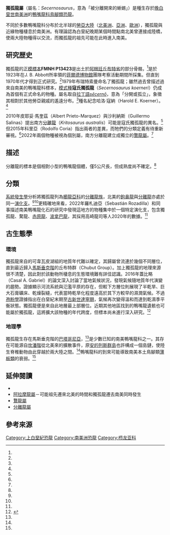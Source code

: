 {{noteTA
|1=zh-hans:科氏独孤龙;zh-tw:寇氏獨孤龍;
|2=zh-hans:哈罗德·科纳;zh-tw:哈洛·寇納;
}}
{{Automatic Taxobox
| taxon = Secernosaurus
| fossil_range = [[晚白堊世|晚白堊世]], {{fossil range|83|70}}
| image = 
| image_caption = 
| authority = Brett-Surman, 1979 
| type_species = '''寇氏獨孤龍<br>''Secernosaurus koerneri'''''
| type_species_authority = Brett-Surman, 1979 
}}

'''獨孤龍屬'''（屬名：''Secernosaurus''，意為「被分離開來的蜥蜴」）是種生存於[[晚白堊世|晚白堊世]][[南美洲|南美洲]]的[[鴨嘴龍科|鴨嘴龍科]][[鳥腳類|鳥腳類]][[恐龍|恐龍]]。

不同於多數鴨嘴龍科分布於北半球的[[勞亞大陸|勞亞大陸]]（[[北美洲|北美洲]]、[[亞洲|亞洲]]、[[歐洲|歐洲]]），獨孤龍與近緣物種棲息於南美洲。有理論認為白堊紀晚期某個時間點南北美曾連接成陸橋，使兩大陸物種得以交流，而獨孤龍的祖先可能在此時進入南美。

==研究歴史==
獨孤龍的[[正模標本|正模標本]]'''FMNH P13423'''是出土於[[阿根廷|阿根廷]][[丘布特省|丘布特省]]{{link-en|可韋瓦皮湖組|Lago Colhué Huapi Formation}}的部分骨骼，<ref name="ibiricu2020"/>是於1923年在J. B. Abbott所率領的[[菲爾德博物館|菲爾德博物館]]團隊考察活動期間所採集。但直到1970年代才得到正式研究。<ref name="prietomarquez2010"/>1979年布瑞特索曼命名了獨孤龍；雖然過去曾描述過來自南美的鴨嘴龍科標本，[[模式種|模式種]]'''寇氏獨孤龍'''（''Secernosaurus koerneri''）仍成為首個有正式命名的物種。屬名取自[[拉丁語|拉丁語]]''[[Wiktionary:secerno|sēcernō]]''，意為「分開或孤立」，象徵其相對於其他勞亞親戚的遙遠分布。<ref name="holtz2007"/>種名紀念哈洛·寇納（Harold E. Koerner）。<ref name="brettsurman1979"/>

2010年皮耶妥·馬奎茲（Albert Prieto-Marquez）與沙利納斯（Guillermo Salinas）提出南方[[分離龍|分離龍]]（''Kritosaurus australis''）可能是寇氏獨孤龍的異名。<ref name="prietomarquez2010"/>但2015年科里亞（Rodolfo Coria）指出兩者的差異，而牠們的分類定義有待重新審視。<ref name="coria2015"/>2022年兩個物種被視為個別屬，南方分離龍建立成獨立的[[鶩龍屬|鶩龍屬]]。<ref name="rozadilla2022"/>

==描述==
分離龍的標本是個相對小型的鴨嘴龍個體，僅5公尺長，但成熟度尚不確定。<ref name="coria2015"/>

==分類==
[[系統發生學|系統發生學]]分析將獨孤龍列為[[櫛龍亞科|櫛龍亞科]]的[[分離龍族|分離龍族]]，北美的[[鉤鼻龍|鉤鼻龍]]與[[分離龍|分離龍]]亦處於同一[[演化支|演化支]]。<ref name="prietomarquez2010"/><ref name="rozadilla2022"/>更精確地來看，2022年羅札迪亞（Sebastián Rozadilla）和同事描述南美鴨嘴龍化石的研究中發現這地方的物種集中於一個特定演化支，包含獨孤龍、騖龍、[[赤原龍|赤原龍]]、[[波拿巴龍|波拿巴龍]]，其採用高崎龍司等人2020年的數據。<ref name="rozadilla2022"/>

{{clade| style=font-size:85%; line-height:85%
|label1=[[鴨嘴龍科|鴨嘴龍科]] Hadrosauridae  
 |1={{clade
  |1=[[鴨嘴龍屬|佛氏鴨嘴龍]] ''Hadrosaurus foulkii''
  |2={{clade
   |1=[[大和龍屬|伊奘諾大和龍]] ''Yamatosaurus izanagii''
   |2={{clade
   |label1=[[櫛龍亞科|櫛龍亞科]] Saurolophinae  
    |1={{clade
     |1={{clade
      |1={{clade
       |1=[[始無冠龍屬|蓋氏始無冠龍]] ''Acristavus gagslarsoni''
       |2=[[烏拉嘎龍屬|董氏烏拉嘎龍]] ''Wulagasaurus dongi''
       }}
      |2={{clade
       |1=[[慈母龍屬|皮氏慈母龍]] ''Maiasaura peeblesorum''
       |2={{clade
        |1=[[原短冠龍屬|博氏原短冠龍]] ''Probrachylophosaurus bergei''
        |2=[[短冠龍屬|加拿大短冠龍]] ''Brachylophosaurus canadensis''
        }}
       }}
      }}
     |2={{clade
     |label1=[[分離龍族|分離龍族]] Kritosaurini  
      |1={{clade
       |1={{clade
        |1='''寇氏獨孤龍 ''Secernosaurus koerneri'''''
        |2={{clade
         |1=[[波拿巴龍屬|內格羅河波拿巴龍]] ''Bonapartesaurus rionegrensis''
         |2=[[赤原龍屬|薩滿赤原龍]] ''Kelumapusaura machi''
         |3=[[鶩龍屬|南方鶩龍]] ''Huallasaurus australis''
         }}
        }}
       |2={{clade
        |1=[[分離龍屬|納瓦霍分離龍]] ''Kritosaurus navajovius''
        |2={{clade
         |1={{clade
          |1=[[鉤鼻龍屬|著名鉤鼻龍]] ''Gryposaurus notabilis''
          |2=[[鉤鼻龍屬|紀念區鉤鼻龍]] ''Gryposaurus monumentensis''
          }}
         |2={{clade
          |1=[[鉤鼻龍屬|寬齒鉤鼻龍]] ''Gryposaurus latidens''
          |2=[[鼻王龍屬|埋崖鼻王龍]] ''Rhinorex condrupus''
          }}
         }}
        }}
       }}
      |2={{clade
       |1=[[神威龍屬|日本神威龍]] ''Kamuysaurus japonica''
       |2={{clade
        |1={{clade
         |1=[[原櫛龍屬|巨原櫛龍]] ''Prosaurolophus maximus''
         |2={{clade
          |1=[[櫛龍屬|奧氏櫛龍]] ''Saurolophus osborni''
          |2=[[櫛龍屬|窄吻櫛龍]] ''Saurolophus angustirostris''
          }}
         }}
        |2={{clade
         |1={{clade
          |1=[[萊陽龍屬|楊氏萊陽龍]] ''Laiyangosaurus youngi''
          |2=[[冥犬龍屬|曼氏冥犬龍]] ''Kerberosaurus mankini''
          }}
         |2={{clade
          |1=[[山東龍屬|巨型山東龍]] ''Shantungosaurus giganteus''
          |2={{clade
           |1=[[埃德蒙頓龍屬|連接愛德蒙托龍]] ''Edmontosaurus annectens''
           |2=[[埃德蒙頓龍屬|帝王愛德蒙托龍]] ''Edmontosaurus regalis''
           }}
          }}
         }}
        }}
       }}
      }}
     }}
    |2=[[賴氏龍亞科|賴氏龍亞科]] Lambeosaurinae
    }}
   }}
  }}
 }}

==古生態學==
===環境===
獨孤龍來自的可韋瓦皮湖組的地質年代難以確定，其歸屬曾流連於幾個不同層位，直到最近歸入[[馬斯垂克階|馬斯垂克階]]的丘布特群（Chubut Group）。加上獨孤龍的地理來源很不清楚，因此對於該動物所棲息的生態環境難有詳佳認識。2016年蓋比略（Casal A. Gabriel）的論文深入討論了當地氣候狀況，發現氣候隨地質年代演變的趨勢。證據顯示河流系統與氾濫平原的存在，但較下方層位則展現了半乾旱、巨大石膏礦床、乾燥裂縫，代表當時乾旱化程度遠高於其下方較早的{{link-en|下營組|Bajo Barreal Formation}}濕潤氣候。不過[[孢粉學|孢粉學]]證據指出在白堊紀末期至[[古新世|古新世]][[達寧期|達寧期]]，氣候再次變得溫和而達到乾濕季平衡狀態。獨孤龍便是來自此地層最上部層位。近期其他地區找到的鴨嘴龍遺骸也可能屬於獨孤龍，這將擴大該物種的年代跨度，但標本尚未進行深入研究。<ref name="casal2016">{{cite journal | url=https://www.sbpbrasil.org/assets/uploads/files/rbp19-1/05_Casal%20et%20al_pg53a70_wb.pdf | title=Ordenamiento y caracterización faunística del Cretácico Superior del Grupo Chubut, Cuenca del Golfo San Jorge, Argentina. | journal=Revista Brasileira de Paleontologia | year=2016 | volume=19 | issue=1 | pages=53-70 | doi=10.4072/rbp.2016.1.05}}</ref>

===地理學===
獨孤龍生存在馬斯垂克階的[[巴塔哥尼亞|巴塔哥尼亞]]，<ref name="ibiricu2020"/>是少數已知的南美鴨嘴龍科之一。其存在可能源自[[坎潘階|坎潘階]]從北美來的擴散事件，原[[安的列斯群島|安的列斯群島]]也許構成一個島鏈，使陸生脊椎動物由此穿越於兩大陸之間。<ref name="prietomarquez2010"/>鴨嘴龍科的到來可能導致南美本土鳥腳類[[薄板類|薄板類]]的衰弱。<ref name="ibiricu2020"/>

==延伸閱讀==
*{{link-en|鴨嘴龍類研究史|Timeline of hadrosaur research}}
*[[阿拉摩龍屬|阿拉摩龍屬]]－可能祖先遷來北美的時間和獨孤龍遷去南美同時發生
*[[鶩龍屬|鶩龍屬]]
*[[分離龍屬|分離龍屬]]

==參考來源==
{{Reflist|refs=
<ref name="brettsurman1979">{{Cite journal| doi = 10.1038/277560a0| issn = 0028-0836| volume = 277| pages = 560–562| last = Brett-Surman| first = M. K.| title = Phylogeny and palaeobiogeography of hadrosaurian dinosaurs| journal = Nature| date = 1979-12-15}}</ref>
<ref name="coria2015">{{Cite book| publisher = Indiana University Press| isbn = 978-0-253-01390-3| pages = 332–339| editor-first1 = David A. | editor-last1 = Eberth | editor-first2 =  David C. | editor-last2 =  Evans | last1 = Coria| first1 = Rodolfo A| title = Hadrosaurs| chapter = South American hadrosaurs: considerations on their diversity| location = Bloomington and Indianapolis| series = Life of the past| date = 2015}}</ref>
<ref name="holtz2007">{{cite book | first1 = T. R. | last1 = Holtz | title = Dinosaurs: the most complete, up-to-date encyclopedia for dinosaur lovers of all ages | year = 2007 | publisher = Random House | location = New York | isbn = 978-0-375-82419-7 }}</ref>
<ref name="ibiricu2020">{{Cite journal| doi = 10.1016/j.jsames.2019.102460| issn = 08959811| volume = 98| pages = 102460| last1 = Ibiricu| first1 = Lucio M.| last2 = Casal| first2 = Gabriel A.| last3 = Martínez| first3 = Rubén D.| last4 = Alvarez| first4 = Bruno N.| last5 = Poropat| first5 = Stephen F.| title = New materials and an overview of Cretaceous vertebrates from the Chubut Group of the Golfo San Jorge Basin, central Patagonia, Argentina| journal = Journal of South American Earth Sciences| date = 2020 | url = https://linkinghub.elsevier.com/retrieve/pii/S0895981119303840}}</ref>
<ref name="prietomarquez2010">{{cite journal |last=Prieto–Marquez |first=Alberto |author2=Salinas, Guillermo C.  |year=2010 |title=A re–evaluation of Secernosaurus koerneri and Kritosaurus australis (Dinosauria, Hadrosauridae) from the Late Cretaceous of Argentina |journal=Journal of Vertebrate Paleontology |volume=30 |issue=3 |pages=813–837 |doi=10.1080/02724631003763508|s2cid=85814033 }}</ref>
<ref name="rozadilla2022">{{Cite journal|last1=Rozadilla|first1=Sebastián|last2=Brissón-Egli|first2=Federico|last3=Agnolín|first3=Federico Lisandro|last4=Aranciaga-Rolando|first4=Alexis Mauro|last5=Novas|first5=Fernando Emilio|date=2022-02-24|title=A new hadrosaurid (Dinosauria: Ornithischia) from the Late Cretaceous of northern Patagonia and the radiation of South American hadrosaurids|url=https://doi.org/10.1080/14772019.2021.2020917|journal=Journal of Systematic Palaeontology|volume=19|issue=17|pages=1207–1235|doi=10.1080/14772019.2021.2020917|s2cid=247122005|issn=1477-2019}}</ref>
}}

{{鳥腳亞目|H.|state=expanded}}
{{Taxonbar|from=Q134692}}
{{Portalbar|生物學|恐龍}}

[[Category:上白堊紀恐龍|Category:上白堊紀恐龍]]
[[Category:南美洲恐龍|Category:南美洲恐龍]]
[[Category:栉龙亚科|Category:栉龙亚科]]